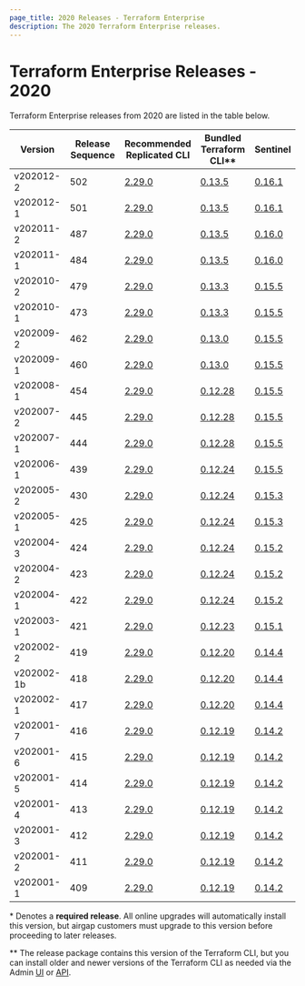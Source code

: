 ```yaml
---
page_title: 2020 Releases - Terraform Enterprise
description: The 2020 Terraform Enterprise releases.
---
```


# Terraform Enterprise Releases - 2020

Terraform Enterprise releases from 2020 are listed in the table below.

| Version     | Release Sequence | Recommended<br /> Replicated CLI                                     | Bundled <br />Terraform CLI**                                              | Sentinel                                                                       |
| ----------- | ---------------- | -------------------------------------------------------------------- | ----------------------------------------------------------------------- | ------------------------------------------------------------------------------ |
| v202012-2   | 502              | [2.29.0](https://release-notes.replicated.com/release-notes/2.29.0/) | [0.13.5](https://github.com/hashicorp/terraform/releases/tag/v0.13.5)   | [0.16.1](https://docs.hashicorp.com/sentinel/changelog#0-16-1-october-21-2020) |
| v202012-1   | 501              | [2.29.0](https://release-notes.replicated.com/release-notes/2.29.0/) | [0.13.5](https://github.com/hashicorp/terraform/releases/tag/v0.13.5)   | [0.16.1](https://docs.hashicorp.com/sentinel/changelog#0-16-1-october-21-2020) |
| v202011-2   | 487              | [2.29.0](https://release-notes.replicated.com/release-notes/2.29.0/) | [0.13.5](https://github.com/hashicorp/terraform/releases/tag/v0.13.5)   | [0.16.0](https://docs.hashicorp.com/sentinel/changelog#0-16-0-october-14-2020) |
| v202011-1   | 484              | [2.29.0](https://release-notes.replicated.com/release-notes/2.29.0/) | [0.13.5](https://github.com/hashicorp/terraform/releases/tag/v0.13.5)   | [0.16.0](https://docs.hashicorp.com/sentinel/changelog#0-16-0-october-14-2020) |
| v202010-2   | 479              | [2.29.0](https://release-notes.replicated.com/release-notes/2.29.0/) | [0.13.3](https://github.com/hashicorp/terraform/releases/tag/v0.13.3)   | [0.15.5](https://docs.hashicorp.com/sentinel/changelog#0-15-5-may-20-2020)     |
| v202010-1   | 473              | [2.29.0](https://release-notes.replicated.com/release-notes/2.29.0/) | [0.13.3](https://github.com/hashicorp/terraform/releases/tag/v0.13.3)   | [0.15.5](https://docs.hashicorp.com/sentinel/changelog#0-15-5-may-20-2020)     |
| v202009-2   | 462              | [2.29.0](https://release-notes.replicated.com/release-notes/2.29.0/) | [0.13.0](https://github.com/hashicorp/terraform/releases/tag/v0.13.0)   | [0.15.5](https://docs.hashicorp.com/sentinel/changelog#0-15-5-may-20-2020)     |
| v202009-1   | 460              | [2.29.0](https://release-notes.replicated.com/release-notes/2.29.0/) | [0.13.0](https://github.com/hashicorp/terraform/releases/tag/v0.13.0)   | [0.15.5](https://docs.hashicorp.com/sentinel/changelog#0-15-5-may-20-2020)     |
| v202008-1   | 454              | [2.29.0](https://release-notes.replicated.com/release-notes/2.29.0/) | [0.12.28](https://github.com/hashicorp/terraform/releases/tag/v0.12.28) | [0.15.5](https://docs.hashicorp.com/sentinel/changelog#0-15-5-may-20-2020)     |
| v202007-2   | 445              | [2.29.0](https://release-notes.replicated.com/release-notes/2.29.0/) | [0.12.28](https://github.com/hashicorp/terraform/releases/tag/v0.12.28) | [0.15.5](https://docs.hashicorp.com/sentinel/changelog#0-15-5-may-20-2020)     |
| v202007-1   | 444              | [2.29.0](https://release-notes.replicated.com/release-notes/2.29.0/) | [0.12.28](https://github.com/hashicorp/terraform/releases/tag/v0.12.28) | [0.15.5](https://docs.hashicorp.com/sentinel/changelog#0-15-5-may-20-2020)     |
| v202006-1   | 439              | [2.29.0](https://release-notes.replicated.com/release-notes/2.29.0/) | [0.12.24](https://github.com/hashicorp/terraform/releases/tag/v0.12.24) | [0.15.5](https://docs.hashicorp.com/sentinel/changelog#0-15-5-may-20-2020)     |
| v202005-2   | 430              | [2.29.0](https://release-notes.replicated.com/release-notes/2.29.0/) | [0.12.24](https://github.com/hashicorp/terraform/releases/tag/v0.12.24) | [0.15.3](https://docs.hashicorp.com/sentinel/changelog#0-15-3-april-16-2020)   |
| v202005-1   | 425              | [2.29.0](https://release-notes.replicated.com/release-notes/2.29.0/) | [0.12.24](https://github.com/hashicorp/terraform/releases/tag/v0.12.24) | [0.15.3](https://docs.hashicorp.com/sentinel/changelog#0-15-3-april-16-2020)   |
| v202004-3   | 424              | [2.29.0](https://release-notes.replicated.com/release-notes/2.29.0/) | [0.12.24](https://github.com/hashicorp/terraform/releases/tag/v0.12.24) | [0.15.2](https://docs.hashicorp.com/sentinel/changelog#0-15-2-april-2-2020)    |
| v202004-2   | 423              | [2.29.0](https://release-notes.replicated.com/release-notes/2.29.0/) | [0.12.24](https://github.com/hashicorp/terraform/releases/tag/v0.12.24) | [0.15.2](https://docs.hashicorp.com/sentinel/changelog#0-15-2-april-2-2020)    |
| v202004-1   | 422              | [2.29.0](https://release-notes.replicated.com/release-notes/2.29.0/) | [0.12.24](https://github.com/hashicorp/terraform/releases/tag/v0.12.24) | [0.15.2](https://docs.hashicorp.com/sentinel/changelog#0-15-2-april-2-2020)    |
| v202003-1   | 421              | [2.29.0](https://release-notes.replicated.com/release-notes/2.29.0/) | [0.12.23](https://github.com/hashicorp/terraform/releases/tag/v0.12.23) | [0.15.1](https://docs.hashicorp.com/sentinel/changelog#0.15.1-october-21-2020) |
| v202002-2   | 419              | [2.29.0](https://release-notes.replicated.com/release-notes/2.29.0/) | [0.12.20](https://github.com/hashicorp/terraform/releases/tag/v0.12.20) | [0.14.4](https://docs.hashicorp.com/sentinel/changelog#0-14-4-february-6-2020) |
| v202002-1b  | 418              | [2.29.0](https://release-notes.replicated.com/release-notes/2.29.0/) | [0.12.20](https://github.com/hashicorp/terraform/releases/tag/v0.12.20) | [0.14.4](https://docs.hashicorp.com/sentinel/changelog#0-14-4-february-6-2020) |
| v202002-1   | 417              | [2.29.0](https://release-notes.replicated.com/release-notes/2.29.0/) | [0.12.20](https://github.com/hashicorp/terraform/releases/tag/v0.12.20) | [0.14.4](https://docs.hashicorp.com/sentinel/changelog#0-14-4-february-6-2020) |
| v202001-7   | 416              | [2.29.0](https://release-notes.replicated.com/release-notes/2.29.0/) | [0.12.19](https://github.com/hashicorp/terraform/releases/tag/v0.12.19) | [0.14.2](https://docs.hashicorp.com/sentinel/changelog#0-14-2-january-15-2020) |
| v202001-6   | 415              | [2.29.0](https://release-notes.replicated.com/release-notes/2.29.0/) | [0.12.19](https://github.com/hashicorp/terraform/releases/tag/v0.12.19) | [0.14.2](https://docs.hashicorp.com/sentinel/changelog#0-14-2-january-15-2020) |
| v202001-5   | 414              | [2.29.0](https://release-notes.replicated.com/release-notes/2.29.0/) | [0.12.19](https://github.com/hashicorp/terraform/releases/tag/v0.12.19) | [0.14.2](https://docs.hashicorp.com/sentinel/changelog#0-14-2-january-15-2020) |
| v202001-4   | 413              | [2.29.0](https://release-notes.replicated.com/release-notes/2.29.0/) | [0.12.19](https://github.com/hashicorp/terraform/releases/tag/v0.12.19) | [0.14.2](https://docs.hashicorp.com/sentinel/changelog#0-14-2-january-15-2020) |
| v202001-3   | 412              | [2.29.0](https://release-notes.replicated.com/release-notes/2.29.0/) | [0.12.19](https://github.com/hashicorp/terraform/releases/tag/v0.12.19) | [0.14.2](https://docs.hashicorp.com/sentinel/changelog#0-14-2-january-15-2020) |
| v202001-2   | 411              | [2.29.0](https://release-notes.replicated.com/release-notes/2.29.0/) | [0.12.19](https://github.com/hashicorp/terraform/releases/tag/v0.12.19) | [0.14.2](https://docs.hashicorp.com/sentinel/changelog#0-14-2-january-15-2020) |
| v202001-1   | 409              | [2.29.0](https://release-notes.replicated.com/release-notes/2.29.0/) | [0.12.19](https://github.com/hashicorp/terraform/releases/tag/v0.12.19) | [0.14.2](https://docs.hashicorp.com/sentinel/changelog#0-14-2-january-15-2020) |

\* Denotes a <strong>required release</strong>. All online upgrades will automatically install this version, but airgap customers must upgrade to this version before proceeding to later releases.

\** The release package contains this version of the Terraform CLI, but you can install older and newer versions of the Terraform CLI as needed via the Admin [UI](/enterprise/admin/application/resources#managing-terraform-versions) or [API](/enterprise/api-docs/admin/terraform-versions).
